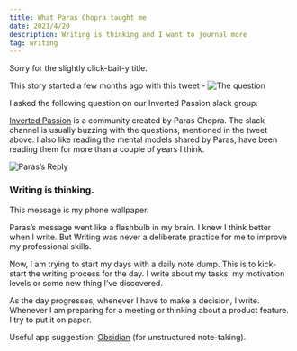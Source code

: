 ```yaml
---
title: What Paras Chopra taught me
date: 2021/4/20
description: Writing is thinking and I want to journal more
tag: writing
---
```


Sorry for the slightly click-bait-y title.

This story started a few months ago with this tweet -
![The question](../images/austens-question.png)

I asked the following question on our Inverted Passion slack group.

[Inverted Passion](https://invertedpassion.com) is a community created by Paras Chopra. The slack channel is usually buzzing with the questions, mentioned in the tweet above. I also like reading the mental models shared by Paras, have been reading them for more than a couple of years I think.

![Paras’s Reply](../images/Paras_reply.png)

### Writing is thinking.

This message is my phone wallpaper.

Paras’s message went like a flashbulb in my brain. I knew I think better when I write. But Writing was never a deliberate practice for me to improve my professional skills.

Now, I am trying to start my days with a daily note dump. This is to kick-start the writing process for the day.
I write about my tasks, my motivation levels or some new thing I’ve discovered.

As the day progresses, whenever I have to make a decision, I write.
Whenever I am preparing for a meeting or thinking about a product feature. I try to put it on paper.

Useful app suggestion: [Obsidian](https://obsidian.md/) (for unstructured note-taking).
